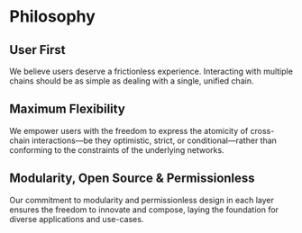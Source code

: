 # Philosophy

## User First

We believe users deserve a frictionless experience. Interacting with multiple chains should be as simple as dealing with a single, unified chain.

## Maximum Flexibility

We empower users with the freedom to express the atomicity of cross-chain interactions—be they optimistic, strict, or conditional—rather than conforming to the constraints of the underlying networks.

## Modularity, Open Source & Permissionless

Our commitment to modularity and permissionless design in each layer ensures the freedom to innovate and compose, laying the foundation for diverse applications and use-cases.
